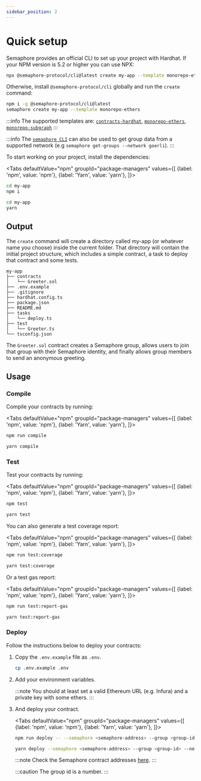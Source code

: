 ```yaml
---
sidebar_position: 2
---
```



# Quick setup

Semaphore provides an official CLI to set up your project with Hardhat. If your NPM version is 5.2 or higher you can use NPX:

```bash
npx @semaphore-protocol/cli@latest create my-app --template monorepo-ethers
```

Otherwise, install `@semaphore-protocol/cli` globally and run the `create` command:

```bash
npm i -g @semaphore-protocol/cli@latest
semaphore create my-app --template monorepo-ethers
```

:::info
The supported templates are: [`contracts-hardhat`](https://github.com/semaphore-protocol/semaphore/tree/main/packages/cli-template-contracts-hardhat), [`monorepo-ethers`](https://github.com/semaphore-protocol/semaphore/tree/main/packages/cli-template-monorepo-ethers), [`monorepo-subgraph`](https://github.com/semaphore-protocol/semaphore/tree/main/packages/cli-template-monorepo-subgraph)
:::

:::info
The [`semaphore CLI`](https://github.com/semaphore-protocol/semaphore/tree/main/packages/cli) can also be used to get group data from a supported network (e.g `semaphore get-groups --network goerli`).
:::

To start working on your project, install the dependencies:

<Tabs
defaultValue="npm"
groupId="package-managers"
values={[
{label: 'npm', value: 'npm'},
{label: 'Yarn', value: 'yarn'},
]}>
<TabItem value="npm">

```bash
cd my-app
npm i
```

</TabItem>
<TabItem value="yarn">

```bash
cd my-app
yarn
```

</TabItem>
</Tabs>

## Output

The `create` command will create a directory called my-app (or whatever name you choose) inside the current folder. That directory will contain the initial project structure, which includes a simple contract, a task to deploy that contract and some tests.

```
my-app
├── contracts
│   └── Greeter.sol
├── .env.example
├── .gitignore
├── hardhat.config.ts
├── package.json
├── README.md
├── tasks
│   └── deploy.ts
├── test
│   └── Greeter.ts
└── tsconfig.json
```

The `Greeter.sol` contract creates a Semaphore group, allows users to join that group with their Semaphore identity, and finally allows group members to send an anonymous greeting.

## Usage

### Compile

Compile your contracts by running:

<Tabs
defaultValue="npm"
groupId="package-managers"
values={[
{label: 'npm', value: 'npm'},
{label: 'Yarn', value: 'yarn'},
]}>
<TabItem value="npm">

```bash
npm run compile
```

</TabItem>
<TabItem value="yarn">

```bash
yarn compile
```

</TabItem>
</Tabs>

### Test

Test your contracts by running:

<Tabs
defaultValue="npm"
groupId="package-managers"
values={[
{label: 'npm', value: 'npm'},
{label: 'Yarn', value: 'yarn'},
]}>
<TabItem value="npm">

```bash
npm test
```

</TabItem>
<TabItem value="yarn">

```bash
yarn test
```

</TabItem>
</Tabs>

You can also generate a test coverage report:

<Tabs
defaultValue="npm"
groupId="package-managers"
values={[
{label: 'npm', value: 'npm'},
{label: 'Yarn', value: 'yarn'},
]}>
<TabItem value="npm">

```bash
npm run test:coverage
```

</TabItem>
<TabItem value="yarn">

```bash
yarn test:coverage
```

</TabItem>
</Tabs>

Or a test gas report:

<Tabs
defaultValue="npm"
groupId="package-managers"
values={[
{label: 'npm', value: 'npm'},
{label: 'Yarn', value: 'yarn'},
]}>
<TabItem value="npm">

```bash
npm run test:report-gas
```

</TabItem>
<TabItem value="yarn">

```bash
yarn test:report-gas
```

</TabItem>
</Tabs>

### Deploy

Follow the instructions below to deploy your contracts:

1. Copy the `.env.example` file as `.env`.

    ```bash
    cp .env.example .env
    ```

2. Add your environment variables.

    :::note
    You should at least set a valid Ethereum URL (e.g. Infura) and a private key with some ethers.
    :::

3. And deploy your contract.

    <Tabs
    defaultValue="npm"
    groupId="package-managers"
    values={[
    {label: 'npm', value: 'npm'},
    {label: 'Yarn', value: 'yarn'},
    ]}>
    <TabItem value="npm">

    ```bash
    npm run deploy -- --semaphore <semaphore-address> --group <group-id> --network goerli
    ```

    </TabItem>
    <TabItem value="yarn">

    ```bash
    yarn deploy --semaphore <semaphore-address> --group <group-id> --network goerli
    ```

    </TabItem>
    </Tabs>

    :::note
    Check the Semaphore contract addresses [here](/docs/deployed-contracts).
    :::

    :::caution
    The group id is a number.
    :::
